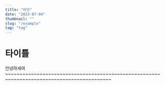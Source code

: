 ```yaml
---
title: "아잇"
date: "2023-07-04"
thumbnail: ""
slug: "/example"
tag: "tag"
---
```


# 타이틀

안녕하세여~~~~~~~~~~~~~~~~~~~~~~~~~~~~~~~~~~~~~~~~~~~~~~~~~~~~~~~~~~~~~~~~~~~~~~~~~~~~~~~~~~~~~~~~~~~
